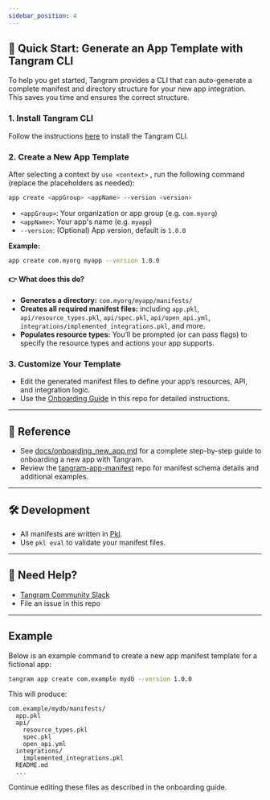 ```yaml
---
sidebar_position: 4
---
```


## 🚀 Quick Start: Generate an App Template with Tangram CLI

To help you get started, Tangram provides a CLI that can auto-generate a complete manifest and directory structure for your new app integration. This saves you time and ensures the correct structure.

### 1. Install Tangram CLI

Follow the instructions [here](https://github.com/tangram-data/tangram-data-os#installation) to install the Tangram CLI.

### 2. Create a New App Template

After selecting a context by `use <context>` , run the following command (replace the placeholders as needed):

```bash
app create <appGroup> <appName> --version <version>
```

- `<appGroup>`: Your organization or app group (e.g. `com.myorg`)
- `<appName>`: Your app's name (e.g. `myapp`)
- `--version`: (Optional) App version, default is `1.0.0`

**Example:**

```bash
app create com.myorg myapp --version 1.0.0
```

#### 👉 What does this do?

- **Generates a directory:** `com.myorg/myapp/manifests/`
- **Creates all required manifest files:** including `app.pkl`, `api/resource_types.pkl`, `api/spec.pkl`, `api/open_api.yml`, `integrations/implemented_integrations.pkl`, and more.
- **Populates resource types:** You’ll be prompted (or can pass flags) to specify the resource types and actions your app supports.

### 3. Customize Your Template

- Edit the generated manifest files to define your app’s resources, API, and integration logic.
- Use the [Onboarding Guide](docs/onboarding_new_app.md) in this repo for detailed instructions.

---

## 📑 Reference

- See [docs/onboarding_new_app.md](docs/onboarding.md) for a complete step-by-step guide to onboarding a new app with Tangram.
- Review the [tangram-app-manifest](https://github.com/tangram-data/tangram-app-manifest) repo for manifest schema details and additional examples.

---

## 🛠️ Development

- All manifests are written in [Pkl](https://pkl-lang.org/).
- Use `pkl eval` to validate your manifest files.

---

## 📣 Need Help?

- [Tangram Community Slack](https://tangram-data.slack.com/)
- File an issue in this repo

---

## Example

Below is an example command to create a new app manifest template for a fictional app:

```bash
tangram app create com.example mydb --version 1.0.0
```

This will produce:

```
com.example/mydb/manifests/
  app.pkl
  api/
    resource_types.pkl
    spec.pkl
    open_api.yml
  integrations/
    implemented_integrations.pkl
  README.md
  ...
```

Continue editing these files as described in the onboarding guide.